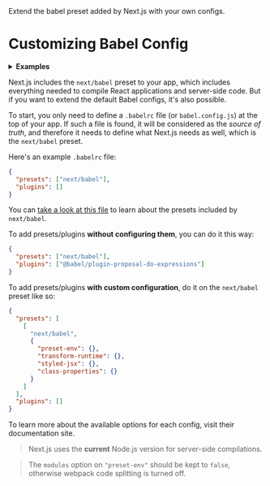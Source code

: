 <PageMeta>
   Extend the babel preset added by Next.js with your own configs.
</PageMeta>

# Customizing Babel Config

<details>
  <summary><b>Examples</b></summary>
  <ul>
    <li><a href="https://github.com/vercel/next.js/tree/canary/examples/with-custom-babel-config">Customizing babel configuration</a></li>
  </ul>
</details>

Next.js includes the `next/babel` preset to your app, which includes everything needed to compile React applications and server-side code. But if you want to extend the default Babel configs, it's also possible.

To start, you only need to define a `.babelrc` file (or `babel.config.js`) at the top of your app. If such a file is found, it will be considered as the _source of truth_, and therefore it needs to define what Next.js needs as well, which is the `next/babel` preset.

Here's an example `.babelrc` file:

```json
{
  "presets": ["next/babel"],
  "plugins": []
}
```

You can [take a look at this file](https://github.com/vercel/next.js/blob/canary/packages/next/build/babel/preset.ts) to learn about the presets included by `next/babel`.

To add presets/plugins **without configuring them**, you can do it this way:

```json
{
  "presets": ["next/babel"],
  "plugins": ["@babel/plugin-proposal-do-expressions"]
}
```

To add presets/plugins **with custom configuration**, do it on the `next/babel` preset like so:

```json
{
  "presets": [
    [
      "next/babel",
      {
        "preset-env": {},
        "transform-runtime": {},
        "styled-jsx": {},
        "class-properties": {}
      }
    ]
  ],
  "plugins": []
}
```

To learn more about the available options for each config, visit their documentation site.

> Next.js uses the **current** Node.js version for server-side compilations.

> The `modules` option on `"preset-env"` should be kept to `false`, otherwise webpack code splitting is turned off.

